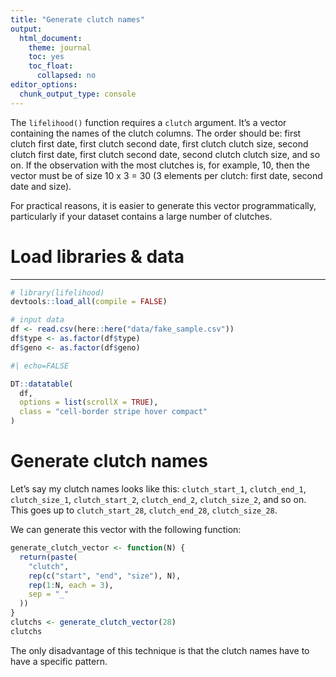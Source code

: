 ```yaml
---
title: "Generate clutch names"
output: 
  html_document:
    theme: journal
    toc: yes
    toc_float:
      collapsed: no
editor_options: 
  chunk_output_type: console
---
```


The `lifelihood()` function requires a `clutch` argument. It's a vector containing the names of the clutch columns. The order should be: first clutch first date, first clutch second date, first clutch clutch size, second clutch first date, first clutch second date, second clutch clutch size, and so on. If the observation with the most clutches is, for example, 10, then the vector must be of size 10 x 3 = 30 (3 elements per clutch: first date, second date and size).

For practical reasons, it is easier to generate this vector programmatically, particularly if your dataset contains a large number of clutches.

# Load libraries & data
***

```r
# library(lifelihood)
devtools::load_all(compile = FALSE)

# input data
df <- read.csv(here::here("data/fake_sample.csv"))
df$type <- as.factor(df$type)
df$geno <- as.factor(df$geno)
```

```r
#| echo=FALSE

DT::datatable(
  df,
  options = list(scrollX = TRUE),
  class = "cell-border stripe hover compact"
)
```

# Generate clutch names

Let's say my clutch names looks like this: `clutch_start_1`, `clutch_end_1`, `clutch_size_1`, `clutch_start_2`, `clutch_end_2`, `clutch_size_2`, and so on. This goes up to `clutch_start_28`, `clutch_end_28`, `clutch_size_28`.

We can generate this vector with the following function:

```r
generate_clutch_vector <- function(N) {
  return(paste(
    "clutch",
    rep(c("start", "end", "size"), N),
    rep(1:N, each = 3),
    sep = "_"
  ))
}
clutchs <- generate_clutch_vector(28)
clutchs
```

The only disadvantage of this technique is that the clutch names have to have a specific pattern.